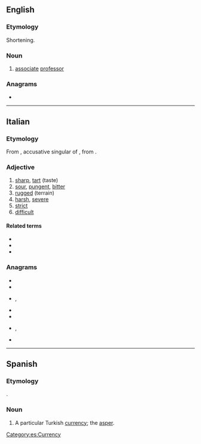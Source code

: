 ==English==

===Etymology===
Shortening.

===Noun===
{{en-noun}}

# {{lb|en|Australian|informal}} [[associate]] [[professor]]

===Anagrams===
* {{anagrams|en|Paros|praos|proas|psora|rapso|roaps|sapor|sapro-}}

----

==Italian==

===Etymology===
From {{inh|it|la|asperum}}, accusative singular of {{m|la|asper||rough}}, from {{der|it|ine-pro|*h₂esp-||to cut}}.

===Adjective===
{{it-adj|aspr}}

# [[sharp]], [[tart]] (taste)
# [[sour]], [[pungent]], [[bitter]]
# [[rugged]] (terrain)
# [[harsh]], [[severe]]
# [[strict]]
# [[difficult]]

====Related terms====
* {{l|it|asperrimo}}
* {{l|it|asprezza}}
* {{l|it|asprigno}}

===Anagrams===
* {{l|it|parso}}
* {{l|it|prosa}}
* {{l|it|raspo}}, {{l|it|raspò}}
* {{l|it|saprò}}
* {{l|it|sopra}}
* {{l|it|sparo}}, {{l|it|sparò}}
* {{l|it|spora}}

----

==Spanish==

===Etymology===
{{etyl|grc|es}} {{m|el|ἄσπρον}}.

===Noun===
{{es-noun|m}}

# A particular Turkish [[currency]]; the [[asper]].

[[Category:es:Currency]]